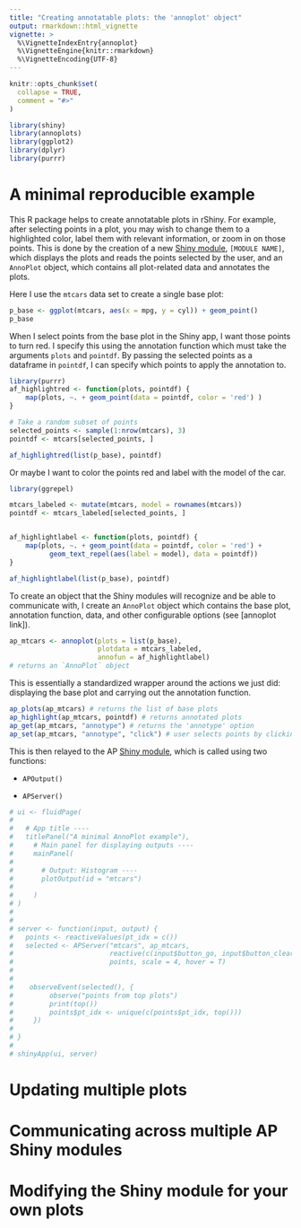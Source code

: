 ```yaml
---
title: "Creating annotatable plots: the 'annoplot' object"
output: rmarkdown::html_vignette
vignette: >
  %\VignetteIndexEntry{annoplot}
  %\VignetteEngine{knitr::rmarkdown}
  %\VignetteEncoding{UTF-8}
---
```


```r
knitr::opts_chunk$set(
  collapse = TRUE,
  comment = "#>"
)
```

```r
library(shiny)
library(annoplots)
library(ggplot2)
library(dplyr)
library(purrr)

```

# A minimal reproducible example

This R package helps to create annotatable plots in rShiny. For example, after selecting points in a plot, you may wish to change them to a highlighted color, label them with relevant information, or zoom in on those points. This is done by the creation of a new [Shiny module](https://shiny.rstudio.com/articles/modules.html), `[MODULE NAME]`, which displays the plots and reads the points selected by the user, and an `AnnoPlot` object, which contains all plot-related data and annotates the plots. 


Here I use the `mtcars` data set to create a single base plot:

```r


p_base <- ggplot(mtcars, aes(x = mpg, y = cyl)) + geom_point()
p_base
```




When I select points from the base plot in the Shiny app, I want those points to turn red. I specify this using the annotation function which must take the arguments `plots` and `pointdf`. By passing the selected points as a dataframe in `pointdf`, I can specify which points to apply the annotation to.

```r
library(purrr)
af_highlightred <- function(plots, pointdf) {
    map(plots, ~. + geom_point(data = pointdf, color = 'red') )
}

# Take a random subset of points
selected_points <- sample(1:nrow(mtcars), 3)
pointdf <- mtcars[selected_points, ]

af_highlightred(list(p_base), pointdf)

```


Or maybe I want to color the points red and label with the model of the car.

```r
library(ggrepel)

mtcars_labeled <- mutate(mtcars, model = rownames(mtcars))
pointdf <- mtcars_labeled[selected_points, ]


af_highlightlabel <- function(plots, pointdf) {
    map(plots, ~. + geom_point(data = pointdf, color = 'red') +
          geom_text_repel(aes(label = model), data = pointdf))
}

af_highlightlabel(list(p_base), pointdf)
```

To create an object that the Shiny modules will recognize and be able to communicate with, I create an  `AnnoPlot` object which contains the base plot, annotation function, data, and other configurable options (see [annoplot link]).

```r
ap_mtcars <- annoplot(plots = list(p_base), 
                      plotdata = mtcars_labeled, 
                      annofun = af_highlightlabel) 
# returns an `AnnoPlot` object
```


This is essentially a standardized wrapper around the actions we just did: displaying the base plot and carrying out the annotation function. 

```r
ap_plots(ap_mtcars) # returns the list of base plots
ap_highlight(ap_mtcars, pointdf) # returns annotated plots
ap_get(ap_mtcars, "annotype") # returns the 'annotype' option 
ap_set(ap_mtcars, "annotype", "click") # user selects points by clicking them
```


This is then relayed to the AP [Shiny module](https://shiny.rstudio.com/articles/modules.html), which is called using two functions: 

- `APOutput()`

- `APServer()`


```r
# ui <- fluidPage(
# 
#   # App title ----
#   titlePanel("A minimal AnnoPlot example"),
#     # Main panel for displaying outputs ----
#     mainPanel(
# 
#       # Output: Histogram ----
#       plotOutput(id = "mtcars")
# 
#     )
# )
# 
# 
# server <- function(input, output) {
#   points <- reactiveValues(pt_idx = c())
#   selected <- APServer("mtcars", ap_mtcars,
#                        reactive(c(input$button_go, input$button_clear)),
#                        points, scale = 4, hover = T)
#   
#   
#    observeEvent(selected(), {
#         observe("points from top plots")
#         print(top())
#         points$pt_idx <- unique(c(points$pt_idx, top()))
#     })
# 
# }
# 
# shinyApp(ui, server)
```




# Updating multiple plots 



# Communicating across multiple AP Shiny modules



# Modifying the Shiny module for your own plots




